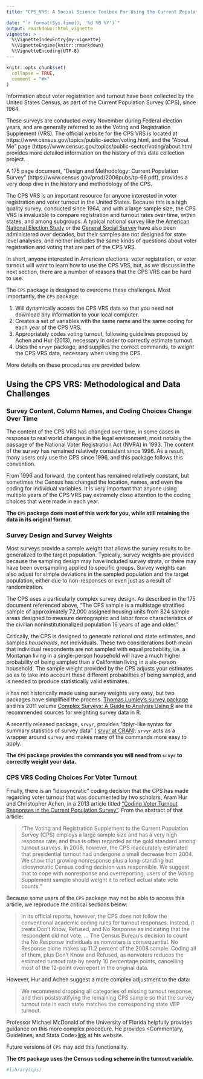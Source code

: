 ```yaml
---
title: "CPS_VRS: A Social Science Toolbox For Using the Current Population Survey's Voting and Registration Supplement"

date: "`r format(Sys.time(), '%d %B %Y')`"  
output: rmarkdown::html_vignette
vignette: >
  %\VignetteIndexEntry{my-vignette}
  %\VignetteEngine{knitr::rmarkdown}
  %\VignetteEncoding{UTF-8}
---
```


```r
knitr::opts_chunk$set(
  collapse = TRUE,
  comment = "#>"
)
```


Information about voter registration and turnout have been collected by the United States Census, as part of the Current
Population Survey (CPS), since 1964. 

These surveys are conducted every November during Federal election years, and are 
generally referred to as the Voting and Registration Supplement (VRS). The official website for the CPS VRS is located at https://www.census.gov/topics/public-sector/voting.html, and the "About Me" page (https://www.census.gov/topics/public-sector/voting/about.html provides more detailed information on the history of this data collection project.

A 175 page document, "Design and Methodology: Current Population Survey" (https://www.census.gov/prod/2006pubs/tp-66.pdf), provides a very deep dive in the history and methodology of the CPS. 

The CPS VRS is an important resource for anyone interested in voter registration and voter turnout in the United States. Because this is a high quality survey, conducted since 1964, and with a large sample size, the CPS VRS is invaluable to compare registration and turnout rates over time, within states, and among subgroups. A typical national survey like the [American National Election Study](https://electionstudies.org/) or the [General Social Survey](http://gss.norc.org/) have also been administered over decades, but their samples are not designed for state level analyses, and neither includes the same kinds of questions about voter registration and voting that are part of the CPS VRS. 

In short, anyone interested in American elections, voter registration, or voter turnout will want to learn how to use the CPS VRS, but, as we discuss in the next section, there are a number of reasons that the CPS VRS can be hard to use. 

The `CPS` package is designed to overcome these challenges. Most importantly, the `CPS` package:

1. Will dynamically access the CPS VRS data so that you need not download any information to your local computer.
2. Creates a set of variables with the same name and the same coding for each year of the CPS VRS. 
3. Appropriately codes voting turnout, following guidelines proposed by Achen and Hur (2013), necessary in order to correctly estimate turnout. 
4. Uses the `srvyr` package, and supplies the correct commands, to *weight* the CPS VRS data, necessary when using the CPS. 
  
More details on these procedures are provided below. 

## Using the CPS VRS: Methodological and Data Challenges

### Survey Content, Column Names, and Coding Choices Change Over Time

The content of the CPS VRS has changed over time, in some cases in response to real world changes in the legal environment, most notably the passage of the National Voter Registration Act (NVRA) in 1993. The content of the survey has remained relatively consistent since 1996. As a result, many users only use the CPS since 1996, and this package follows this convention. 

From 1996 and forward, the content has remained relatively constant, but sometimes the Census has changed the location, names, and even the coding for individual variables. It is very important that anyone using multiple years of the CPS VRS pay extremely close attention to the coding choices that were made in each year. 

**The `CPS` package does most of this work for you, while still retaining the data in its original format.**

### Survey Design and Survey Weights

Most surveys provide a sample weight that allows the survey results to be generalized to the target population. Typically, survey weights are provided because the sampling design may have included survey strata, or there may have been oversampling applied to specific groups. Survey weights can also adjust for simple deviations in the sampled population and the target population, either due to non-responses or even just as a result of randomization. 

The CPS uses a particularly complex survey design. As described in the 175 document referenced above, "The CPS sample is a multistage stratified sample of approximately 72,000 assigned housing units from 824 sample areas designed to measure demographic and labor
force characteristics of the civilian noninstitutionalized population 16 years of age and older." 

Critically, the CPS is designed to generate national *and* state estimates, and samples *households*, not individuals. These two considerations both mean that individual respondents are not sampled with equal probability, i.e. a Montanan living in a single-person household will have a much higher probability of being sampled than a Californian living in a six-person household. The sample weight provided by the CPS adjusts your estimates so as to take into account these different probabilties of being sampled, and is needed to produce statistically valid estimates. 

`R` has not historically made using survey weights very easy, but two packages have simplified the process. [Thomas Lumley's survey package](http://r-survey.r-forge.r-project.org/survey/) and his 2011 volume [Complex Surveys: A Guide to Analysis Using R](http://r-survey.r-forge.r-project.org/svybook/) are the recommended sources for weighting survey data in R.

A recently released package, `srvyr`, provides "dplyr-like syntax for summary statistics of survey data" ( [srvyr at CRAN](https://cran.r-project.org/web/packages/srvyr/)). `srvyr` acts as a wrapper around `survey` and makes many of the commands more easy to apply.

**The `CPS` package provides the commands you will need from `srvyr` to correctly weight your data.** 

### CPS VRS Coding Choices For Voter Turnout

Finally, there is an "idiosyncratic" coding decision that the CPS has made regarding voter turnout that was documented by two scholars, Aram Hur and Christopher Achen, in a 2013 article titled ["Coding Voter Turnout Responses in the Current Population Survey"](https://academic.oup.com/poq/article/77/4/985/1843466/). From the abstract of that article:

>"The Voting and Registration Supplement to the Current Population Survey (CPS) employs a large sample size and has a very high response rate, and thus is often regarded as the gold standard among turnout surveys. In 2008, however, the CPS inaccurately estimated that presidential turnout had undergone a small decrease from 2004. We show that growing nonresponse plus a long-standing but idiosyncratic Census coding decision was responsible. We suggest that to cope with nonresponse and overreporting, users of the Voting Supplement sample should weight it to reflect actual state vote counts."

Because some users of the `CPS` package may not be able to access this article, we reproduce the critical sections below:

>In its official reports, however, the CPS does not follow the conventional academic coding rules for turnout responses. Instead, it treats Don’t Know, Refused, and No Response as indicating that the respondent did not vote. ... The Census Bureau’s decision to count the No Response individuals as nonvoters is consequential. No Response alone makes up 11.2 percent of the 2008 sample. Coding all of them, plus Don’t Know and Refused, as nonvoters reduces the estimated turnout rate by nearly 10 percentage points, cancelling most of the 12-point overreport in the original data.


However, Hur and Achen suggest a more complex adjustment to the data:

>We recommend dropping all categories of missing turnout response, and then poststratifying the remaining CPS sample so that the survey turnout rate in each state matches the corresponding state VEP turnout.

Professor Michael McDonald of the University of Florida helpfully provides guidance on this more complex procedure. He provides <Commentary, Guidelines, and Stata Code>[link](http://www.electproject.org/home/voter-turnout/cps-methodology) at his website. 

Future versions of `CPS` may add this functionality. 

**The `CPS` package uses the Census coding scheme in the turnout variable.**


```r
#library(cps)
```
